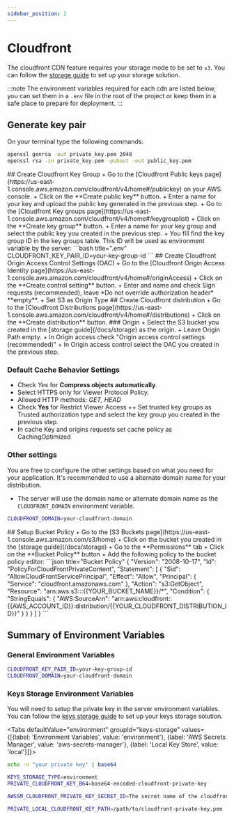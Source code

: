 ```yaml
---
sidebar_position: 2
---
```


# Cloudfront

The cloudfront CDN feature requires your storage mode to be set to `s3`. You can follow the [storage guide](/docs/storage) to set up your storage solution.

:::note
The environment variables required for each cdn are listed below, you can set them in a `.env` file in the root of the project or keep them in a safe place to prepare for deployment.
:::

## Generate key pair

On your terminal type the following commands:

```bash title="Generate key pair"
openssl genrsa -out private_key.pem 2048
openssl rsa -in private_key.pem -pubout -out public_key.pem
```


<BrowserWindow url="https://us-east-1.console.aws.amazon.com/cloudfront/v4/home">
## Create Cloudfront Key Group
+ Go to the [Cloudfront Public keys page](https://us-east-1.console.aws.amazon.com/cloudfront/v4/home#/publickey) on your AWS console.
+ Click on the **Create public key** button.
+ Enter a name for your key and upload the public key generated in the previous step.
+ Go to the [Cloudfront Key groups page](https://us-east-1.console.aws.amazon.com/cloudfront/v4/home#/keygrouplist)
+ Click on the **Create key group** button.
+ Enter a name for your key group and select the public key you created in the previous step.
+ You fill find the key group ID in the key groups table. This ID will be used as environment variable by the server:
```bash title=".env"
CLOUDFRONT_KEY_PAIR_ID=your-key-group-id
```
## Create Cloudfront Origin Access Control Settings (OAC)
+ Go to the [Cloudfront Origin Access Identity page](https://us-east-1.console.aws.amazon.com/cloudfront/v4/home#/originAccess)
+ Click on the **Create control setting** button.
+ Enter and name and check Sign requests (recommended), leave *Do not override authorization header* **empty**.
+ Set S3 as Origin Type
## Create Cloudfront distribution
+ Go to the [Cloudfront Distributions page](https://us-east-1.console.aws.amazon.com/cloudfront/v4/home#/distributions)
+ Click on the **Create distribution** button.
### Origin
+ Select the S3 bucket you created in the [storage guide](/docs/storage) as the origin.
+ Leave Origin Path empty.
+ In Origin access check "Origin access control settings (recommended)"
+ In Origin access control select the OAC you created in the previous step.

### Default Cache Behavior Settings
+ Check *Yes* for **Compress objects automatically**.
+ Select HTTPS only for Viewer Protocol Policy.
+ Allowed HTTP methods: *GET, HEAD*
+ Check **Yes** for Restrict Viewer Access
++ Set trusted key groups as Trusted authorization type and select the key group you created in the previous step.
+ In cache Key and origins requests set cache policy as CachingOptimized

### Other settings
You are free to configure the other settings based on what you need for your application.
It's recommended to use a alternate domain name for your distribution.

+ The server will use the domain name or alternate domain name as the `CLOUDFRONT_DOMAIN` environment variable.
```bash title=".env"
CLOUDFRONT_DOMAIN=your-cloudfront-domain
```
</BrowserWindow>

<BrowserWindow url="https://us-east-1.console.aws.amazon.com/s3/home">
## Setup Bucket Policy
+ Go to the [S3 Buckets page](https://us-east-1.console.aws.amazon.com/s3/home)
+ Click on the bucket you created in the [storage guide](/docs/storage)
+ Go to the **Permissions** tab
+ Click on the **Bucket Policy** button
+ Add the following policy to the bucket policy editor:
```json title="Bucket Policy"
{
    "Version": "2008-10-17",
    "Id": "PolicyForCloudFrontPrivateContent",
    "Statement": [
        {
            "Sid": "AllowCloudFrontServicePrincipal",
            "Effect": "Allow",
            "Principal": {
                "Service": "cloudfront.amazonaws.com"
            },
            "Action": "s3:GetObject",
            "Resource": "arn:aws:s3:::{{YOUR_BUCKET_NAME}}/*",
            "Condition": {
                "StringEquals": {
                    "AWS:SourceArn": "arn:aws:cloudfront::{{AWS_ACCOUNT_ID}}:distribution/{{YOUR_CLOUDFRONT_DISTRIBUTION_ID}}"
                }
            }
        }
    ]
}
```
</BrowserWindow>

## Summary of Environment Variables

### General Environment Variables
```bash title=".env"
CLOUDFRONT_KEY_PAIR_ID=your-key-group-id
CLOUDFRONT_DOMAIN=your-cloudfront-domain
```

### Keys Storage Environment Variables
You will need to setup the private key in the server environment variables. You can follow the [keys storage guide](/docs/key-store) to set up your keys storage solution.

<Tabs defaultValue="environment" groupId="keys-storage" values={[{label: 'Environment Variables', value: 'environment'}, {label: 'AWS Secrets Manager', value: 'aws-secrets-manager'}, {label: 'Local Key Store', value: 'local'}]}>
<TabItem value="environment">

```bash title="Encode keys"
echo -n "your private key" | base64
```
```bash title=".env"
KEYS_STORAGE_TYPE=environment
PRIVATE_CLOUDFRONT_KEY_B64=base64-encoded-cloudfront-private-key
```
</TabItem>
<TabItem value="aws-secrets-manager">

```bash title=".env"
AWSSM_CLOUDFRONT_PRIVATE_KEY_SECRET_ID=The secret name of the cloudfront private key
```
</TabItem>

<TabItem value="local">

```bash title=".env"
PRIVATE_LOCAL_CLOUDFRONT_KEY_PATH=/path/to/cloudfront-private-key.pem
```
</TabItem>
</Tabs>


